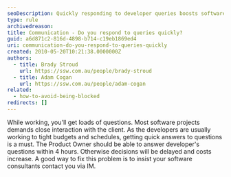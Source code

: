 ```yaml
---
seoDescription: Quickly responding to developer queries boosts software project efficiency and reduces costs by ensuring timely decisions.
type: rule
archivedreason:
title: Communication - Do you respond to queries quickly?
guid: a6d871c2-816d-4898-b714-c19eb1869ed4
uri: communication-do-you-respond-to-queries-quickly
created: 2010-05-20T10:21:38.0000000Z
authors:
  - title: Brady Stroud
    url: https://ssw.com.au/people/brady-stroud
  - title: Adam Cogan
    url: https://ssw.com.au/people/adam-cogan
related:
  - how-to-avoid-being-blocked
redirects: []
---
```


While working, you'll get loads of questions. Most software projects demands close interaction with the client. As the developers are usually working to tight budgets and schedules, getting quick answers to questions is a must. The Product Owner should be able to answer developer's questions within 4 hours. Otherwise decisions will be delayed and costs increase.
A good way to fix this problem is to insist your software consultants contact you via IM.